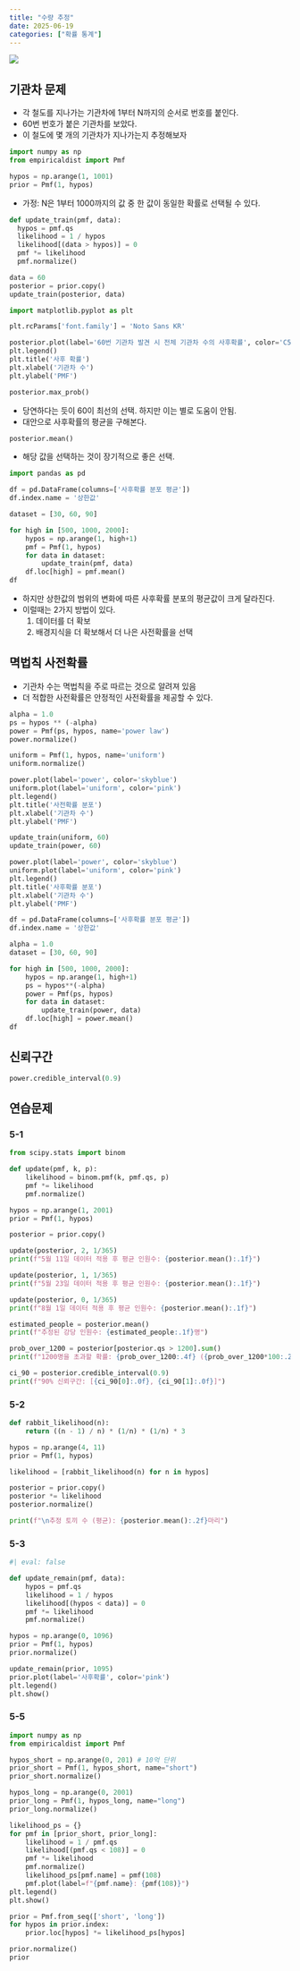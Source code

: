 ```yaml
---
title: "수량 추정"
date: 2025-06-19
categories: ["확률 통계"]
---
```


![](/img/stat-thumb.jpg){.post-thumbnail}

## 기관차 문제

- 각 철도를 지나가는 기관차에 1부터 N까지의 순서로 번호를 붙인다.
- 60번 번호가 붙은 기관차를 보았다.
- 이 철도에 몇 개의 기관차가 지나가는지 추정해보자

```python
import numpy as np
from empiricaldist import Pmf

hypos = np.arange(1, 1001)
prior = Pmf(1, hypos)
```

- 가정: N은 1부터 1000까지의 값 중 한 값이 동일한 확률로 선택될 수 있다.

```python
def update_train(pmf, data):
  hypos = pmf.qs
  likelihood = 1 / hypos
  likelihood[(data > hypos)] = 0
  pmf *= likelihood
  pmf.normalize()
```

```python
data = 60
posterior = prior.copy()
update_train(posterior, data)
```

```python
import matplotlib.pyplot as plt

plt.rcParams['font.family'] = 'Noto Sans KR'

posterior.plot(label='60번 기관차 발견 시 전체 기관차 수의 사후확률', color='C5')
plt.legend()
plt.title('사후 확률')
plt.xlabel('기관차 수')
plt.ylabel('PMF')
```

```python
posterior.max_prob()
```

- 당연하다는 듯이 60이 최선의 선택. 하지만 이는 별로 도움이 안됨.
- 대안으로 사후확률의 평균을 구해본다.

```python
posterior.mean()
```

- 해당 값을 선택하는 것이 장기적으로 좋은 선택.

```python
import pandas as pd

df = pd.DataFrame(columns=['사후확률 분포 평균'])
df.index.name = '상한값'

dataset = [30, 60, 90]

for high in [500, 1000, 2000]:
    hypos = np.arange(1, high+1)
    pmf = Pmf(1, hypos)
    for data in dataset:
        update_train(pmf, data)
    df.loc[high] = pmf.mean()
df
```

- 하지만 상한값의 범위의 변화에 따른 사후확률 분포의 평균값이 크게 달라진다.
- 이럴때는 2가지 방법이 있다.
  1. 데이터를 더 확보
  1. 배경지식을 더 확보해서 더 나은 사전확률을 선택

## 멱법칙 사전확률

- 기관차 수는 멱법칙을 주로 따르는 것으로 알려져 있음
- 더 적합한 사전확률은 안정적인 사전확률을 제공할 수 있다.

```python
alpha = 1.0
ps = hypos ** (-alpha)
power = Pmf(ps, hypos, name='power law')
power.normalize()
```

```python
uniform = Pmf(1, hypos, name='uniform')
uniform.normalize()

power.plot(label='power', color='skyblue')
uniform.plot(label='uniform', color='pink')
plt.legend()
plt.title('사전확률 분포')
plt.xlabel('기관차 수')
plt.ylabel('PMF')
```

```python
update_train(uniform, 60)
update_train(power, 60)

power.plot(label='power', color='skyblue')
uniform.plot(label='uniform', color='pink')
plt.legend()
plt.title('사후확률 분포')
plt.xlabel('기관차 수')
plt.ylabel('PMF')
```

```python
df = pd.DataFrame(columns=['사후확률 분포 평균'])
df.index.name = '상한값'

alpha = 1.0
dataset = [30, 60, 90]

for high in [500, 1000, 2000]:
    hypos = np.arange(1, high+1)
    ps = hypos**(-alpha)
    power = Pmf(ps, hypos)
    for data in dataset:
        update_train(power, data)
    df.loc[high] = power.mean()
df
```

## 신뢰구간

```python
power.credible_interval(0.9)
```

## 연습문제

### 5-1

```python
from scipy.stats import binom

def update(pmf, k, p):
    likelihood = binom.pmf(k, pmf.qs, p)
    pmf *= likelihood
    pmf.normalize()

hypos = np.arange(1, 2001)
prior = Pmf(1, hypos)

posterior = prior.copy()

update(posterior, 2, 1/365)
print(f"5월 11일 데이터 적용 후 평균 인원수: {posterior.mean():.1f}")

update(posterior, 1, 1/365)
print(f"5월 23일 데이터 적용 후 평균 인원수: {posterior.mean():.1f}")

update(posterior, 0, 1/365)
print(f"8월 1일 데이터 적용 후 평균 인원수: {posterior.mean():.1f}")
```


```python
estimated_people = posterior.mean()
print(f"추정된 강당 인원수: {estimated_people:.1f}명")

prob_over_1200 = posterior[posterior.qs > 1200].sum()
print(f"1200명을 초과할 확률: {prob_over_1200:.4f} ({prob_over_1200*100:.2f}%)")

ci_90 = posterior.credible_interval(0.9)
print(f"90% 신뢰구간: [{ci_90[0]:.0f}, {ci_90[1]:.0f}]")
```

### 5-2

```python
def rabbit_likelihood(n):
    return ((n - 1) / n) * (1/n) * (1/n) * 3

hypos = np.arange(4, 11)
prior = Pmf(1, hypos)

likelihood = [rabbit_likelihood(n) for n in hypos]

posterior = prior.copy()
posterior *= likelihood
posterior.normalize()

print(f"\n추정 토끼 수 (평균): {posterior.mean():.2f}마리")
```

### 5-3

```python
#| eval: false

def update_remain(pmf, data):
    hypos = pmf.qs
    likelihood = 1 / hypos
    likelihood[(hypos < data)] = 0
    pmf *= likelihood
    pmf.normalize()

hypos = np.arange(0, 1096)
prior = Pmf(1, hypos)
prior.normalize()

update_remain(prior, 1095)
prior.plot(label='사후확률', color='pink')
plt.legend()
plt.show()
```

### 5-5

```python
import numpy as np
from empiricaldist import Pmf

hypos_short = np.arange(0, 201) # 10억 단위
prior_short = Pmf(1, hypos_short, name="short")
prior_short.normalize()

hypos_long = np.arange(0, 2001)
prior_long = Pmf(1, hypos_long, name="long")
prior_long.normalize()

likelihood_ps = {}
for pmf in [prior_short, prior_long]:
    likelihood = 1 / pmf.qs
    likelihood[(pmf.qs < 108)] = 0
    pmf *= likelihood
    pmf.normalize()
    likelihood_ps[pmf.name] = pmf(108)
    pmf.plot(label=f"{pmf.name}: {pmf(108)}")
plt.legend()
plt.show()
```

```python
prior = Pmf.from_seq(['short', 'long'])
for hypos in prior.index:
    prior.loc[hypos] *= likelihood_ps[hypos]

prior.normalize()
prior
```
